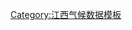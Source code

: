 {{Weather box
|width = auto
|metric first = y
|single line = y 
|collapsed = 
|location = 遂川县气象数据（1981年至2010年）
|Jan high C = 11.2
|Feb high C = 13.5
|Mar high C = 17.4
|Apr high C = 24.0
|May high C = 28.3
|Jun high C = 31.2
|Jul high C = 34.7
|Aug high C = 33.7
|Sep high C = 29.7
|Oct high C = 25.2
|Nov high C = 19.5
|Dec high C = 14.0
|Jan mean C = 7.2
|Feb mean C = 9.4
|Mar mean C = 13.0
|Apr mean C = 19.1
|May mean C = 23.5
|Jun mean C = 26.7
|Jul mean C = 29.4
|Aug mean C = 28.4
|Sep mean C = 25.0
|Oct mean C = 20.2
|Nov mean C = 14.5
|Dec mean C = 9.0
|year mean C = 
|Jan low C = 4.4
|Feb low C = 6.6
|Mar low C = 9.9
|Apr low C = 15.7
|May low C = 19.9
|Jun low C = 23.3
|Jul low C = 25.3
|Aug low C = 24.6
|Sep low C = 21.7
|Oct low C = 16.7
|Nov low C = 10.9
|Dec low C = 5.5
|Jan record high C = 27.1 |Jan record low C = -4.0
|Feb record high C = 31.9 |Feb record low C = -3.2
|Mar record high C = 33.8 |Mar record low C = -1.7
|Apr record high C = 36.3 |Apr record low C = 3.7
|May record high C = 37.3 |May record low C = 10.3
|Jun record high C = 38.0 |Jun record low C = 13.7
|Jul record high C = 41.0 |Jul record low C = 18.4
|Aug record high C = 41.2 |Aug record low C = 20.4
|Sep record high C = 38.2 |Sep record low C = 13.6
|Oct record high C = 36.8 |Oct record low C = 5.2
|Nov record high C = 34.1 |Nov record low C = -0.2
|Dec record high C = 28.4 |Dec record low C = -6.0
|year high C = |year low C = 
|year high F = |year low F =
|precipitation colour = green
|Jan precipitation mm = 63.6
|Feb precipitation mm = 99.6
|Mar precipitation mm = 141.2
|Apr precipitation mm = 166.9
|May precipitation mm = 185.4
|Jun precipitation mm = 211.3
|Jul precipitation mm = 135.3
|Aug precipitation mm = 161.6
|Sep precipitation mm = 122.1
|Oct precipitation mm = 74.7
|Nov precipitation mm = 62.2
|Dec precipitation mm = 38.1
|Jan humidity = 80
|Feb humidity = 81
|Mar humidity = 82
|Apr humidity = 80
|May humidity = 79
|Jun humidity = 79
|Jul humidity = 71
|Aug humidity = 77
|Sep humidity = 79
|Oct humidity = 76
|Nov humidity = 77
|Dec humidity = 76
|source = [https://web.archive.org/web/20180905194950/http://data.cma.cn/data/weatherBk.html 中国气象数据网]
}}<noinclude>
[[Category:江西气候数据模板]]
</noinclude>